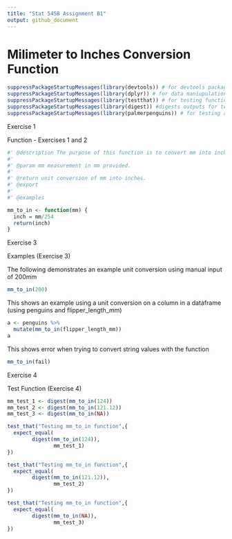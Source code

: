 ```yaml
---
title: "Stat 545B Assignment B1"
output: github_document
---
```

# Milimeter to Inches Conversion Function

```r
suppressPackageStartupMessages(library(devtools)) # for devtools package
suppressPackageStartupMessages(library(dplyr)) # for data maniupulation
suppressPackageStartupMessages(library(testthat)) # for testing functions
suppressPackageStartupMessages(library(digest)) #digests outputs for testing 
suppressPackageStartupMessages(library(palmerpenguins)) # for testing a sample tibble
```


Exercise 1

Function - Exercises 1 and 2

```r
#' @description The purpose of this function is to convert mm into inches, by the conversion factor of 1/254.
#'
#' @param mm measurement in mm provided.
#' 
#' @return unit conversion of mm into inches.
#' @export 
#'
#' @examples

mm_to_in <- function(mm) {
  inch = mm/254
  return(inch)
}
```

Exercise 3

Examples (Exercise 3)

<p> The following demonstrates an example unit conversion using manual input of 200mm <p>
```r
mm_to_in(200)
```

<p> This shows an example using a unit conversion on a column in a dataframe (using penguins and flipper_length_mm) <p>
```r
a <- penguins %>%
  mutate(mm_to_in(flipper_length_mm))
a
```
<p> This shows error when trying to convert string values with the function <p>
```r
mm_to_in(fail)
```
Exercise 4

Test Function (Exercise 4)

```r
mm_test_1 <- digest(mm_to_in(124))
mm_test_2 <- digest(mm_to_in(121.12))
mm_test_3 <- digest(mm_to_in(NA))
```


```r
test_that("Testing mm_to_in function",{
  expect_equal(
        digest(mm_to_in(124)), 
               mm_test_1)
})
```

```r
test_that("Testing mm_to_in function",{
  expect_equal(
        digest(mm_to_in(121.12)), 
               mm_test_2)
})
```

```r
test_that("Testing mm_to_in function",{
  expect_equal(
        digest(mm_to_in(NA)), 
               mm_test_3)
})
```

